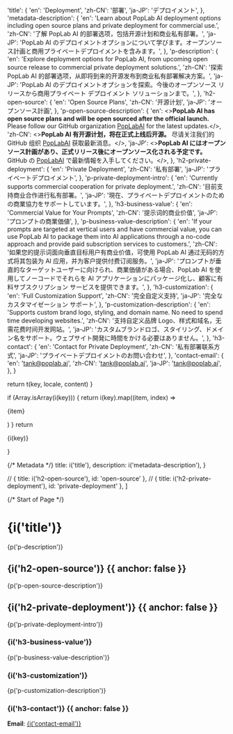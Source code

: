

  'title': {
    'en': 'Deployment',
    'zh-CN': '部署',
    'ja-JP': 'デプロイメント',
  },
  'metadata-description': {
    'en': 'Learn about PopLab AI deployment options including open source plans and private deployment for commercial use.',
    'zh-CN': '了解 PopLab AI 的部署选项，包括开源计划和商业私有部署。',
    'ja-JP': 'PopLab AI のデプロイメントオプションについて学びます。オープンソース計画と商用プライベートデプロイメントを含みます。',
  },
  'p-description': {
    'en': 'Explore deployment options for PopLab AI, from upcoming open source release to commercial private deployment solutions.',
    'zh-CN': '探索 PopLab AI 的部署选项，从即将到来的开源发布到商业私有部署解决方案。',
    'ja-JP': 'PopLab AI のデプロイメントオプションを探索。今後のオープンソース リリースから商用プライベート デプロイメント ソリューションまで。',
  },
  'h2-open-source': {
    'en': 'Open Source Plans',
    'zh-CN': '开源计划',
    'ja-JP': 'オープンソース計画',
  },
  'p-open-source-description': {
    'en': <><strong>PopLab AI has open source plans and will be open sourced after the official launch.</strong> Please follow our GitHub organization <a href="https://github.com/poplab-ai">PopLabAI</a> for the latest updates.</>,
    'zh-CN': <><strong>PopLab AI 有开源计划，将在正式上线后开源。</strong> 尽请关注我们的 GitHub 组织 <a href="https://github.com/poplab-ai">PopLabAI</a> 获取最新消息。</>,
    'ja-JP': <><strong>PopLab AI にはオープンソース計画があり、正式リリース後にオープンソース化される予定です。</strong> GitHub の <a href="https://github.com/poplab-ai">PopLabAI</a> で最新情報を入手してください。</>,
  },
  'h2-private-deployment': {
    'en': 'Private Deployment',
    'zh-CN': '私有部署',
    'ja-JP': 'プライベートデプロイメント',
  },
  'p-private-deployment-intro': {
    'en': 'Currently supports commercial cooperation for private deployment.',
    'zh-CN': '目前支持商业合作进行私有部署。',
    'ja-JP': '現在、プライベートデプロイメントのための商業協力をサポートしています。',
  },
  'h3-business-value': {
    'en': 'Commercial Value for Your Prompts',
    'zh-CN': '提示词的商业价值',
    'ja-JP': 'プロンプトの商業価値',
  },
  'p-business-value-description': {
    'en': 'If your prompts are targeted at vertical users and have commercial value, you can use PopLab AI to package them into AI applications through a no-code approach and provide paid subscription services to customers.',
    'zh-CN': '如果您的提示词面向垂直目标用户有商业价值，可使用 PopLab AI 通过无码的方式将其包装为 AI 应用，并为客户提供付费订阅服务。',
    'ja-JP': 'プロンプトが垂直的なターゲットユーザーに向けられ、商業価値がある場合、PopLab AI を使用してノーコードでそれらを AI アプリケーションにパッケージ化し、顧客に有料サブスクリプション サービスを提供できます。',
  },
  'h3-customization': {
    'en': 'Full Customization Support',
    'zh-CN': '完全自定义支持',
    'ja-JP': '完全なカスタマイゼーション サポート',
  },
  'p-customization-description': {
    'en': 'Supports custom brand logo, styling, and domain name. No need to spend time developing websites.',
    'zh-CN': '支持自定义品牌 Logo、样式和域名，无需花费时间开发网站。',
    'ja-JP': 'カスタムブランドロゴ、スタイリング、ドメイン名をサポート。ウェブサイト開発に時間をかける必要はありません。',
  },
  'h3-contact': {
    'en': 'Contact for Private Deployment',
    'zh-CN': '私有部署联系方式',
    'ja-JP': 'プライベートデプロイメントのお問い合わせ',
  },
  'contact-email': {
    'en': 'tank@poplab.ai',
    'zh-CN': 'tank@poplab.ai',
    'ja-JP': 'tank@poplab.ai',
  },
}

  return t(key, locale, content)
}

  if (Array.isArray(i(key))) {
    return i(key).map((item, index) => <p key={index}>{item}</p>)
  }
  return <p>{i(key)}</p>
}

{/* Metadata */}
  title: i('title'),
  description: i('metadata-description'),
}

  // { title: i('h2-open-source'), id: 'open-source' },
  // { title: i('h2-private-deployment'), id: 'private-deployment' },
]

{/* Start of Page */}

# {i('title')}

<div className="lead">
  {p('p-description')}
</div>

## {i('h2-open-source')} {{ anchor: false }}

{p('p-open-source-description')}

## {i('h2-private-deployment')} {{ anchor: false }}

{p('p-private-deployment-intro')}

### {i('h3-business-value')}

{p('p-business-value-description')}

### {i('h3-customization')}

{p('p-customization-description')}

### {i('h3-contact')} {{ anchor: false }}

**Email**: [{i('contact-email')}](mailto:{i('contact-email')})
